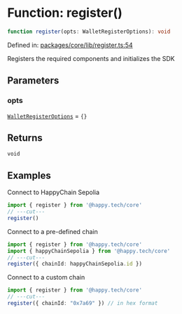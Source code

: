 # Function: register()

```ts
function register(opts: WalletRegisterOptions): void
```

Defined in: [packages/core/lib/register.ts:54](https://github.com/HappyChainDevs/happychain/blob/99d9c499d60929c60f5b0529191c07ec6adb3faa/packages/core/lib/register.ts#L54)

Registers the required components and initializes the SDK

## Parameters

### opts

[`WalletRegisterOptions`](/sdk/js/api/type-aliases/WalletRegisterOptions) = `{}`

## Returns

`void`

## Examples

Connect to HappyChain Sepolia

```ts twoslash
import { register } from '@happy.tech/core'
// ---cut---
register()
```

Connect to a pre-defined chain

```ts twoslash
import { register } from '@happy.tech/core'
import { happyChainSepolia } from '@happy.tech/core'
// ---cut---
register({ chainId: happyChainSepolia.id })
```

Connect to a custom chain

```ts twoslash
import { register } from '@happy.tech/core'
// ---cut---
register({ chainId: "0x7a69" }) // in hex format
```
